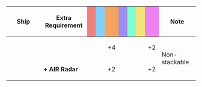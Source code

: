 {|class="wikitable" style="width:100%; text-align: center; vertical-align: middle;"
|-
! style="width: 20%;" | Ship
! style="width: 25%;" | Extra Requirement
! style="width: 5%; background-color: lightcoral;" | {{Firepower}}
! style="width: 5%; background-color: lightskyblue;" | {{Torpedo}}
! style="width: 5%; background-color: sandybrown;" | {{AA}}
! style="width: 5%; background-color: #9C8FEE;" | {{ASW}}
! style="width: 5%; background-color: #7fffd4;" | {{LOS}}
! style="width: 5%; background-color: #F2E279;" | {{Armor}}
! style="width: 5%; background-color: violet;" | {{Evasion}}
! style="width: 20%;" | Note
|-
! rowspan="2" |{{ShipLink|Akizuki|Teruzuki|Suzutsuki|Hatsuzuki|text=Akizuki-Class|link_class=Akizuki}}
| style="text-align:left;" | 
| || || +4 || || || || +2
| rowspan="2" style="text-align:left;" | Non-stackable
|-
| style="text-align:left;" | '''+ AIR Radar'''
| || || +2 || || || || +2
|}